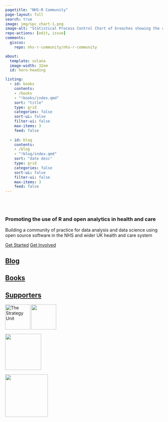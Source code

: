```yaml
---
pagetitle: "NHS-R Community"
page-layout: full
search: true
image: img/spc_chart-1.png
image-alt: "Statistical Process Control Chart of breaches showing the colours and logo from the \"Making Data Count\" programme"
repo-actions: [edit, issue]
comments: 
  giscus: 
    repo: nhs-r-community/nhs-r-community

about:
  template: solana
  image-width: 32em
  id: hero-heading

listing:
  - id: books
    contents: 
    - /books
    - "!books/index.qmd"
    sort: "title"
    type: grid
    categories: false
    sort-ui: false
    filter-ui: false
    max-items: 3
    feed: false
    
  - id: blog
    contents: 
    - /blog
    - "!blog/index.qmd"
    sort: "date desc"
    type: grid
    categories: false
    sort-ui: false
    filter-ui: false
    max-items: 3
    feed: false
---
```


<br><br>

::: {#hero-heading}
### Promoting the use of R and open analytics in health and care

Building a community of practice for data analysis and data science using open source software in the NHS and wider UK health and care system

::: hero-buttons
[Get Started](getting-started.qmd){.btn .btn-lg role="button"} [Get Involved](get-involved.qmd){.btn .btn-lg role="button"}
:::

:::

## [Blog](blog/index.qmd)

::: {#blog}
:::

## [Books](books/index.qmd)

::: {#books}
:::

::: footer-text
::: {.footer-container .white-background}
::: footer-block
::: grid
::: {.g-col-12 .g-col-md-2}
## [Supporters](supporters.qmd){aria-label="Information about how to support NHS-R Community"}
:::

::: {.g-col-12 .g-col-md-2}
<a href='https://www.strategyunitwm.nhs.uk/'><img src='https://raw.githubusercontent.com/The-Strategy-Unit/assets/main/logo_yellow.svg' alt="The Strategy Unit" align="left" height="80" /></a>
:::

::: {.g-col-12 .g-col-md-2}
[![](img/health-foundation-logo.png){fig-alt="The Health Foundation" fig-align="left" width="80"}](https://www.health.org.uk/)
:::

::: {.g-col-12 .g-col-md-2}
[![](img/JumpingRivers_Primary.png){fig-alt="Jumping Rivers" fig-align="left" width="115"}](https://www.jumpingrivers.com/)
:::

::: {.g-col-12 .g-col-md-2}
[![](img/Royal_Statistical_Society_logo.png){fig-alt="The Royal Statistical Society" fig-align="left" width="136"}](https://rss.org.uk/)
:::
:::
:::
:::
:::
